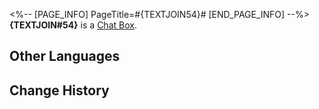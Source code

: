<%-- [PAGE_INFO]
PageTitle=#{TEXTJOIN54}#
[END_PAGE_INFO] --%>
{{Item Infobox
|title       = {TEXTJOIN#54}
|id          = 220002
|image       = Item {TEXTJOIN#54}.png
|type        = Chat Box
|invCategory = 
|rarity      = 4
|effect      = Chat Box for Message and Chat. Once obtained, they can be used in the Message or Chat functions
|description = "Will {TEXTJOIN#54} dream of the Trailblazer?"<br />"...I don't know."<br />"But I know we will be the best travel buddies even in dreams."
|source1     = [[Obtained from Aetherium Wars]]
}}
'''{TEXTJOIN#54}''' is a [[Chat Box]].

==Other Languages==
{{Other Languages
|en   = {TEXTJOIN#54}
|zhs  = {TEXTJOIN#54}
|zht  = {TEXTJOIN#54}
|ja   = {TEXTJOIN#54}
|ko   = {TEXTJOIN#54}
|es   = {TEXTJOIN#54}
|fr   = {TEXTJOIN#54}
|ru   = {TEXTJOIN#54}
|th   = {TEXTJOIN#54}
|vi   = {TEXTJOIN#54}
|de   = {TEXTJOIN#54}
|id   = {TEXTJOIN#54}
|pt   = {TEXTJOIN#54}
}}

==Change History==
{{Change History|2.0}}